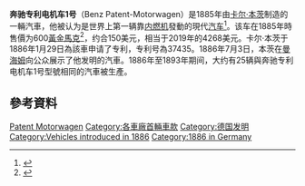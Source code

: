 {{Infobox automobile
| name           = 奔驰专利电机车1号<br>Benz Patent-Motorwagen
| image          = 1885Benz.jpg
| manufacturer   = [[卡尔·本茨|Rheinische Gasmotorenfabrik Benz & Cie.]]<br>（[[梅賽德斯－賓士|梅賽德斯－賓士]]）
| production     = 1886–1893
| engine         = 1.0L（954cc）单缸发动机2/3hp
| successor      = {{link-en|Benz Velo}}
}}'''奔驰专利电机车1号'''（Benz Patent-Motorwagen）是1885年由[[卡尔·本茨|卡尔·本茨]]制造的一輛汽車，他被认为是世界上第一辆靠[[内燃机|内燃机]]發動的現代[[汽车|汽车]]<ref>{{cite web |url=https://www.dpma.de/service/klassifikationen/ipc/ipcprojekt/einekurzegeschichtedesautomobils/geburtstagdesautos/index.html |title=Der Streit um den "Geburtstag" des modernen Automobils |language=de |trans-title=The fight over the birth of the modern automobile |author=<!--Not stated--> |date=2014-12-22 |website= |publisher=German Patent and Trade Mark Office |archive-url=https://web.archive.org/web/20170102082130/https://www.dpma.de/service/klassifikationen/ipc/ipcprojekt/einekurzegeschichtedesautomobils/geburtstagdesautos/index.html |archive-date=2017-01-02 |access-date=<!--Not stated--> |quote= |dead-url=yes }}</ref>。该车在1885年時售價为600[[黃金馬克|黃金馬克]]<ref>{{Cite news|last=Neil|first=Dan|date=2006-06-21|title=Before the Rumble Seat|language=en-US|website=Los Angeles Times|url=https://www.latimes.com/news/la-hy-125mbz21jun21-story.html|url-status=no|url-access=subscription|access-date=2020-05-02|archive-date=2020-08-16|archive-url=https://web.archive.org/web/20200816192430/https://www.latimes.com/news/la-hy-125mbz21jun21-story.html}}</ref>，约合150美元，相当于2019年的4268美元。卡尔·本茨于1886年1月29日為該車申请了专利，专利号為37435。1886年7月3日，本茨在[[曼海姆|曼海姆]]向公众展示了他发明的汽車。1886年至1893年期间，大约有25辆與奔驰专利电机车1号型號相同的汽車被生產。

== 參考資料 ==
{{Reflist|2}}

[[Category:Benz_vehicles|Patent Motorwagen]]
[[Category:各車廠首輛車款|Category:各車廠首輛車款]]
[[Category:德国发明|Category:德国发明]]
[[Category:Vehicles_introduced_in_1886|Category:Vehicles introduced in 1886]]
[[Category:1886_in_Germany|Category:1886 in Germany]]